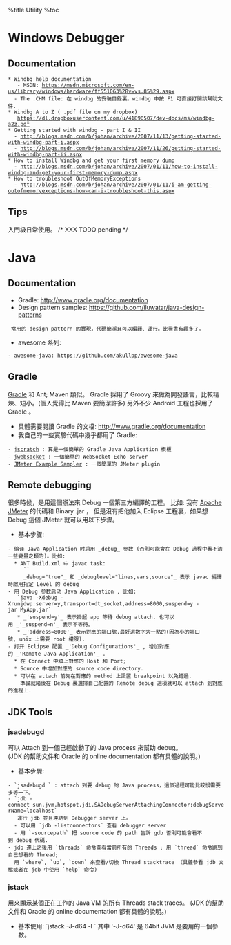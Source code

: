 %title Utility
%toc

= Windows Debugger =
== Documentation ==
 * Windbg help documentation <br>
   - MSDN: https://msdn.microsoft.com/en-us/library/windows/hardware/ff551063%28v=vs.85%29.aspx
   - The .CHM file: 在 windbg 的安裝目錄裏。windbg 中按 F1 可直接打開該幫助文件.
 * Windbg A to Z ( .pdf file on my dropbox) <br>
   https://dl.dropboxusercontent.com/u/41890507/dev-docs/ms/windbg-a2z.pdf 
 * Getting started with windbg - part I & II
   - http://blogs.msdn.com/b/johan/archive/2007/11/13/getting-started-with-windbg-part-i.aspx 
   - http://blogs.msdn.com/b/johan/archive/2007/11/26/getting-started-with-windbg-part-ii.aspx 
 * How to install Windbg and get your first memory dump
   - http://blogs.msdn.com/b/johan/archive/2007/01/11/how-to-install-windbg-and-get-your-first-memory-dump.aspx
 * How to troubleshoot OutOfMemoryExceptions
   - http://blogs.msdn.com/b/johan/archive/2007/01/11/i-am-getting-outofmemoryexceptions-how-can-i-troubleshoot-this.aspx

== Tips ==
入門級日常使用。
/* XXX TODO pending */

= Java =
== Documentation ==
* Gradle: http://www.gradle.org/documentation
* Design pattern samples: https://github.com/iluwatar/java-design-patterns  <br>
  常用的 design pattern 的實現，代碼簡潔且可以編譯、運行。比看書有趣多了。 
* awesome 系列: 
 - awesome-java: https://github.com/akullpp/awesome-java

== Gradle ==
[[http://www.gradle.org/|Gradle]] 和 Ant; Maven 類似。
Gradle 採用了 Groovy 來做為開發語言，比較精煉、短小。(個人覺得比 Maven 要簡潔許多)
另外不少 Android 工程也採用了 Gradle 。
* 具體需要閱讀 Gradle 的文檔: http://www.gradle.org/documentation
* 我自己的一些實驗代碼中幾乎都用了 Gradle:
 - [[https://github.com/xiongjia/scratch/tree/master/jscratch|jscratch]] : 算是一個簡單的 Gradle Java Application 模板
 - [[https://github.com/xiongjia/scratch/tree/master/jwebsocket|jwebsocket]] : 一個簡單的 WebSocket Echo server 
 - [[https://github.com/xiongjia/scratch/tree/master/jmeter-example-sampler|JMeter Example Sampler]] : 一個簡單的 JMeter plugin 

== Remote debugging ==
很多時候，是用這個辦法來 Debug 一個第三方編譯的工程。
比如: 我有 [[https://jmeter.apache.org/|Apache JMeter]] 的代碼和 Binary .jar ，
但是沒有把他加入 Eclipse 工程裏，如果想 Debug 這個 JMeter 就可以用以下步骤。
* 基本步骤:
 - 编译 Java Application 时启用 _debug_ 参数 (否則可能會在 Debug 過程中看不清一些變量之類的)。比如:
   * ANT Build.xml 中 javac task: <br>
     `<javac srcdir="src" destdir="build/classes" debug="true" debuglevel="lines,vars,source"/>` <br>
     _debug="true"_ 和 _debuglevel="lines,vars,source"_ 表示 javac 編譯時啟用指定 Level 的 debug 
 - 用 Debug 参数启动 Java Application , 比如: <br>
   `java -Xdebug -Xrunjdwp:server=y,transport=dt_socket,address=8000,suspend=y -jar MyApp.jar` <br>
   * _'suspend=y'_ 表示掛起 app 等待 debug attach. 也可以用 _'_suspend=n'_ 表示不等待。<br>
   * _'address=8000'_ 表示對應的端口號.最好選數字大一點的(因為小的端口號, unix 上需要 root 權限).
 - 打开 Eclipse 配置 _'Debug Configurations'_ , 增加對應的 _'Remote Java Application'_ .
   * 在 Connect 中填上對應的 Host 和 Port;
   * Source 中增加對應的 source code directory. 
   * 可以在 attach 前先在對應的 method 上設置 breakpoint 以免錯過.
     準備就緒後在 Debug 裏選擇自己配置的 Remote debug 選項就可以 attach 到對應的進程上.

== JDK Tools ==
=== jsadebugd ===
可以 Attach 到一個已經啟動了的 Java process 來幫助 debug。 <br>
(JDK 的幫助文件和 Oracle 的 online documentation 都有具體的說明。)
* 基本步驟:
 - `jsadebugd <pid>` : attach 到要 debug 的 Java process，這個過程可能比較慢需要多等一下。
 - `jdb -connect sun.jvm.hotspot.jdi.SADebugServerAttachingConnector:debugServerName=localhost` <br>
   運行 jdb 並且連結到 Debugger server 上。 
   - 可以用 `jdb -listconnectors` 查看 debugger server
   - 用 `-sourcepath` 把 source code 的 path 告訴 gdb 否則可能會看不到 debug 代碼.
 - jdb 連上之後用 `threads` 命令查看當前所有的 Threads ; 用 `thread` 命令跳到自己想看的 Thread;
   用 `where`, `up`, `down` 來查看/切換 Thread stacktrace （具體參看 jdb 文檔或者在 jdb 中使用 `help` 命令)

=== jstack ===
用來顯示某個正在工作的 Java VM 的所有 Threads stack traces。
(JDK 的幫助文件和 Oracle 的 online documentation 都有具體的說明。)
* 基本使用: `jstack -J-d64 -l <pid>` 其中 '-J-d64' 是 64bit JVM 是要用的一個參數。

